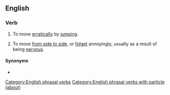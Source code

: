 ==English==

===Verb===
{{en-verb|*}}

# To move [[erratically]] by [[jumping]].
#: {{ux|en|The frog '''jumped about''' in the bucket.}}
#: {{ux|en|The children are '''jumping about''' with excitement as Christmas approaches.}}
# To move [[from side to side]], or [[fidget]] annoyingly, usually as a result of being [[nervous]].

====Synonyms====
* {{l|en|jump around}}

[[Category:English phrasal verbs]]
[[Category:English phrasal verbs with particle (about)]]